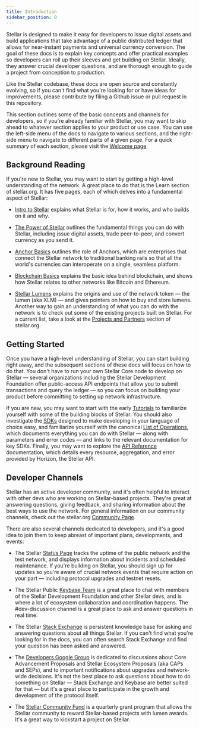 ```yaml
---
title: Introduction
sidebar_position: 0
---
```



Stellar is designed to make it easy for developers to issue digital assets and build applications that take advantage of a public distributed ledger that allows for near-instant payments and universal currency conversion. The goal of these docs is to explain key concepts and offer practical examples so developers can roll up their sleeves and get building on Stellar. Ideally, they answer crucial developer questions, and are thorough enough to guide a project from conception to production.

Like the Stellar codebase, these docs are open source and constantly evolving, so if you can't find what you're looking for or have ideas for improvements, please contribute by filing a Github issue or pull request in this repository.

This section outlines some of the basic concepts and channels for developers, so if you're already familiar with Stellar, you may want to skip ahead to whatever section applies to your product or use case. You can use the left-side menu of the docs to navigate to various sections, and the right-side menu to navigate to different parts of a given page. For a quick summary of each section, please visit the [Welcome page](../index.mdx)

## Background Reading

If you're new to Stellar, you may want to start by getting a high-level understanding of the network. A great place to do that is the Learn section of stellar.org. It has five pages, each of which delves into a fundamental aspect of Stellar:

- [Intro to Stellar](https://www.stellar.org/learn/intro-to-stellar) explains what Stellar is for, how it works, and who builds on it and why.

- [The Power of Stellar](https://www.stellar.org/learn/the-power-of-stellar) outlines the fundamental things you can do with Stellar, including issue digital assets, trade peer-to-peer, and convert currency as you send it.

- [Anchor Basics](https://www.stellar.org/learn/anchor-basics) outlines the role of Anchors, which are enterprises that connect the Stellar network to traditional banking rails so that all the world's currencies can interoperate on a single, seamless platform.

- [Blockchain Basics](https://www.stellar.org/learn/blockchain-basics) explains the basic idea behind blockchain, and shows how Stellar relates to other networks like Bitcoin and Ethereum.

- [Stellar Lumens](https://www.stellar.org/lumens) explains the origins and use of the network token — the lumen (aka XLM) — and gives pointers on how to buy and store lumens. Another way to gain an understanding of what you can do with the network is to check out some of the existing projects built on Stellar. For a current list, take a look at the [Projects and Partners](https://www.stellar.org/ecosystem/projects) section of stellar.org.

## Getting Started

Once you have a high-level understanding of Stellar, you can start building right away, and the subsequent sections of these docs will focus on how to do that. You don't have to run your own Stellar Core node to develop on Stellar — several organizations including the Stellar Development Foundation offer public-access API endpoints that allow you to submit transactions and query the ledger — so you can focus on building your product before committing to setting up network infrastructure.

If you are new, you may want to start with the early [Tutorials](../tutorials/create-account.mdx) to familiarize yourself with some of the building blocks of Stellar. You should also investigate the [SDKs](../software-and-sdks/index.mdx) designed to make developing in your language of choice easy, and familiarize yourself with the canonical [List of Operations](../start/list-of-operations.mdx), which documents everything you can do with Stellar — along with parameters and error codes — and links to the relevant documentation for key SDKs. Finally, you may want to explore the [API Reference](https://developers.stellar.org/api/introduction/) documentation, which details every resource, aggregation, and error provided by Horizon, the Stellar API.

## Developer Channels

Stellar has an active developer community, and it's often helpful to interact with other devs who are working on Stellar-based projects. They're great at answering questions, giving feedback, and sharing information about the best ways to use the network. For general information on our community channels, check out the stellar.org [Community Page](https://www.stellar.org/community).

There are also several channels dedicated to developers, and it's a good idea to join them to keep abreast of important plans, developments, and events:

- The Stellar [Status Page](https://status.stellar.org/) tracks the uptime of the public network and the test network, and displays information about incidents and scheduled maintenance. If you're building on Stellar, you should sign up for updates so you're aware of crucial network events that require action on your part — including protocol upgrades and testnet resets.

- The Stellar Public [Keybase Team](https://keybase.io/team/stellar.public) is a great place to chat with members of the Stellar Development Foundation and other Stellar devs, and is where a lot of ecosystem collaboration and coordination happens. The #dev-discussion channel is a great place to ask and answer questions in real time.

- The Stellar [Stack Exchange](https://stellar.stackexchange.com/) is persistent knowledge base for asking and answering questions about all things Stellar. If you can't find what you're looking for in the docs, you can often search Stack Exchange and find your question has been asked and answered.

- The [Developers Google Group](https://groups.google.com/forum/#!forum/stellar-dev) is dedicated to discussions about Core Advancement Proposals and Stellar Ecosystem Proposals (aka CAPs and SEPs), and to important notifications about upgrades and network-wide decisions. It's not the best place to ask questions about how to do something on Stellar — Stack Exchange and Keybase are better suited for that — but it's a great place to participate in the growth and development of the protocol itself.

- The [Stellar Community Fund](https://communityfund.stellar.org/) is a quarterly grant program that allows the Stellar community to reward Stellar-based projects with lumen awards. It's a great way to kickstart a project on Stellar.

